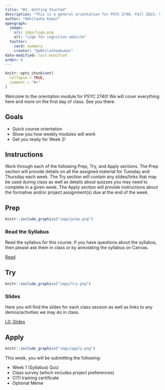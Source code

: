 ```yaml
---
title: "W1: Getting Started"
description: "This is a general orientation for PSYC 2740, Fall 2023. Start here to learn more about how this course will work."
author: "Abhilasha Kumar"
opengraph:
  image: 
    src: imgs/logo.png
    alt: "Logo for cognition website"
  twitter:
    card: summary
    creator: "@abhilashaakumar"
date-modified: last-modified
order: 0 
---
```


```r
knitr::opts_chunk$set(
  collapse = TRUE,
  comment = "#>"
)
```

Welcome to the orientation module for PSYC 2740! We will cover everything here and more on the first day of class. See you there.

## Goals

- Quick course orientation
- Show you how weekly modules will work
- Get you ready for Week 2!

## Instructions 

Work through each of the following Prep, Try, and Apply sections. The Prep section will provide details on all the assigned material for Tuesday and Thursday each week. The Try section will contain any slides/links that may be used during class as well as details about quizzes you may need to complete in a given week. The Apply section will provide instructions about the formative and/or project assignment(s) due at the end of the week.

## Prep


:::::{.card .border .border-2 .border-info}
:::: {.grid .g-0}
::: {.g-col-3}
:::: {.card-body}

```r
knitr::include_graphics("imgs/prep.png")
```

::::
:::

::: {.g-col-9}
:::: {.card-body}
### Read the Syllabus

Read the syllabus for this course. If you have questions about the syllabus, then please ask them in class or by annotating the syllabus on Canvas.

<a class="btn btn-outline-info" href="../course_docs/syllabus.html" role="button" >Read</a>
::::
:::
::::
:::::

## Try {.mt-5}

:::::{.card .border .border-2 .border-info}
:::: {.grid .g-0}
::: {.g-col-3}
:::: {.card-body}

```r
knitr::include_graphics("imgs/try.png")
```

::::
:::

::: {.g-col-9}
:::: {.card-body}

### Slides

Here you will find the slides for each class session as well as links to any demos/activities we may do in class.

<a class="btn btn-outline-info" href="" role="button" target="_blank">L0: Slides</a>


::::
:::


::::
:::::

## Apply {.mt-5}

:::::{.card .border .border-2 .border-info}
:::: {.grid .g-0}
::: {.g-col-3}
:::: {.card-body}

```r
knitr::include_graphics("imgs/apply.png")
```

::::
:::

::: {.g-col-9}
:::: {.card-body}

This week, you will be submitting the following:

- Week 1 (Syllabus) Quiz
- Class survey (which includes project preferences)
- CITI training certificate
- Optional Meme

::::
:::


::::
:::::